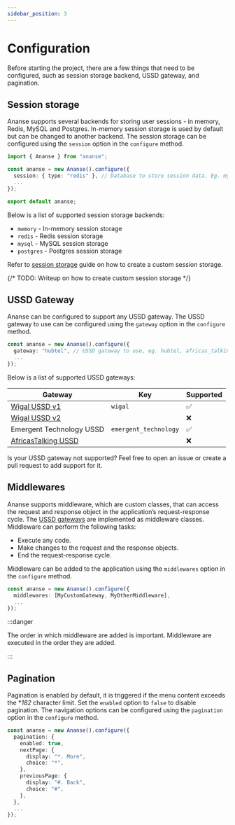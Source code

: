 ```yaml
---
sidebar_position: 3
---
```


# Configuration

Before starting the project, there are a few things that need to be configured, such as session storage backend, USSD gateway, and pagination.

## Session storage

Ananse supports several backends for storing user sessions - in memory, Redis, MySQL and Postgres. In-memory session storage is used by default but can be changed to another backend. The session storage can be configured using the `session` option in the `configure` method.


```typescript
import { Ananse } from "ananse";

const ananse = new Ananse().configure({
  session: { type: "redis" }, // Database to store session data. Eg. mysql, postgres and redis
  ...
});

export default ananse;
```

Below is a list of supported session storage backends:

- `memory` - In-memory session storage
- `redis` - Redis session storage
- `mysql` - MySQL session storage
- `postgres` - Postgres session storage

Refer to [session storage](/docs/session-storage) guide on how to create a custom session storage.

{/* TODO: Writeup on how to create custom session storage */}

## USSD Gateway

Ananse can be configured to support any USSD gateway. The USSD gateway to use can be configured using the `gateway` option in the `configure` method.

```typescript
const ananse = new Ananse().configure({
  gateway: "hubtel", // USSD gateway to use, eg. hubtel, africas_talking.
  ...
});
```

Below is a list of supported USSD gateways:

| Gateway                                                      | Key         | Supported           |
| ------------------------------------------------------------ | ----------- | ------------------- |
| [Wigal USSD v1](https://frog.wigal.com.gh/developers/docs/ussd)   | `wigal`     | :white_check_mark:  |
| [Wigal USSD v2](https://frog.wigal.com.gh/developers/docs/ussd)   |      | :x:  |
| Emergent Technology USSD              |  `emergent_technology`        | :white_check_mark:  |
| [AfricasTalking USSD](https://africastalking.com)             |         | :x:  |

Is your USSD gateway not supported? Feel free to open an issue or create a pull request to add support for it.

## Middlewares

Ananse supports middleware, which are custom classes, that can access the request and response object in the application’s request-response cycle. The [USSD gateways](#ussd-gateway) are implemented as middleware classes. Middleware can perform the following tasks:

- Execute any code.
- Make changes to the request and the response objects.
- End the request-response cycle.

Middleware can be added to the application using the `middlewares` option in the `configure` method.

```typescript
const ananse = new Ananse().configure({
  middlewares: [MyCustomGateway, MyOtherMiddleware],
  ...
});
```

:::danger

The order in which middleware are added is important. Middleware are executed in the order they are added.

:::

## Pagination

Pagination is enabled by default, it is triggered if the menu content exceeds the **182* character limit. Set the `enabled` option to `false` to disable pagination. The navigation options can be configured using the `pagination` option in the `configure` method.

```typescript
const ananse = new Ananse().configure({
  pagination: {
    enabled: true,
    nextPage: {
      display: "*. More",
      choice: "*",
    },
    previousPage: {
      display: "#. Back",
      choice: "#",
    },
  },
  ...
});
```
